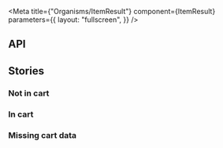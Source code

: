 
<Meta
  title={"Organisms/ItemResult"}
  component={ItemResult}
  parameters={{
    layout: "fullscreen",
  }}
/>

## API

<ArgsTable component={ItemResult} />

## Stories


### Not in cart

<Canvas>
  <Story name="Default">
    <ItemResult
      item={{
        ...ITEMS[0],
        inCart: false,
      }}
      onAddToCart={noop}
    />
  </Story>
</Canvas>

### In cart

<Canvas>
  <Story name="In Cart">
    <ItemResult
      item={{
        ...ITEMS[0],
        inCart: true,
        quantity: 2,
      }}
      onAddToCart={noop}
    />
  </Story>
</Canvas>

### Missing cart data

<Canvas>
  <Story name="Missing cart data">
    <ItemResult item={ITEMS[0]} onAddToCart={noop} />
  </Story>
</Canvas>
